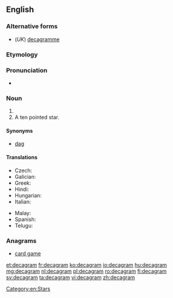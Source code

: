 ==English==

===Alternative forms===
* (''UK'') [[decagramme]]

===Etymology===
{{affix|en|deca-|gram}}

===Pronunciation===
* {{a|UK}} {{IPA|/ˈdɛkəɡræm/|lang=en}}

===Noun===
{{en-noun}}

# {{SI-unit|deca|gram|mass}}
# A ten pointed star.

====Synonyms====
* [[dag]]

====Translations====
{{trans-top|ten grams}}
* Czech: {{t+|cs|dekagram}}
* Galician: {{t+|gl|decagramo}}
* Greek: {{t|el|dekagramma}}
* Hindi: {{t|hi|दशग्राम|m|tr=daśgrām|sc=Deva}}
* Hungarian: {{t+|hu|dekagramm}}
* Italian: {{t|it|decagrammo|m}}
{{trans-mid}}
* Malay: {{t|ms|dekagram}}
* Spanish: {{t+|es|decagramo}}
* Telugu: {{t|te|డెకాగ్రాము}}
{{trans-bottom}}

===Anagrams===
* [[card game#English|card game]]

[[Category:en:Stars]]

[[et:decagram]]
[[fr:decagram]]
[[ko:decagram]]
[[io:decagram]]
[[hu:decagram]]
[[mg:decagram]]
[[nl:decagram]]
[[pl:decagram]]
[[ro:decagram]]
[[fi:decagram]]
[[sv:decagram]]
[[ta:decagram]]
[[vi:decagram]]
[[zh:decagram]]